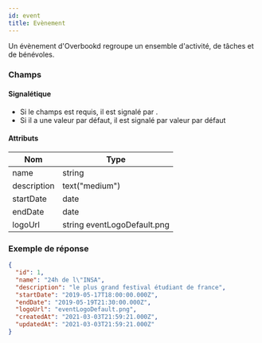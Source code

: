 ```yaml
---
id: event
title: Evènement
---
```



Un évènement d'Overbookd regroupe un ensemble d'activité, de tâches et de bénévoles.

### Champs

#### Signalétique

+ Si le champs est requis, il est signalé par <Required />.
+ Si il a une valeur par défaut, il est signalé par <DefaultValue>valeur par défaut</DefaultValue>

#### Attributs

Nom | Type
--- | ---
<Name>name</Name>  <Required /> | string 
<Name>description</Name>   | text("medium") 
<Name>startDate</Name>  <Required /> | date 
<Name>endDate</Name>  <Required /> | date 
<Name>logoUrl</Name>   | string <DefaultValue>eventLogoDefault.png</DefaultValue>

### Exemple de réponse

```json
{
  "id": 1,
  "name": "24h de l\"INSA",
  "description": "le plus grand festival étudiant de france",
  "startDate": "2019-05-17T18:00:00.000Z",
  "endDate": "2019-05-19T21:30:00.000Z",
  "logoUrl": "eventLogoDefault.png",
  "createdAt": "2021-03-03T21:59:21.000Z",
  "updatedAt": "2021-03-03T21:59:21.000Z"
}
```